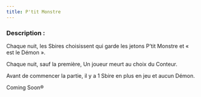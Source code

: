 ```yaml
---
title: P'tit Monstre
---
```



<Role PTIT_MONSTRE header />

### Description :
Chaque nuit, les Sbires choisissent qui garde les jetons P’tit Monstre et « est le Démon ».

Chaque nuit, sauf la première, Un joueur meurt au choix du Conteur.

Avant de commencer la partie, il y a 1 Sbire en plus en jeu et aucun Démon.

Coming Soon®
